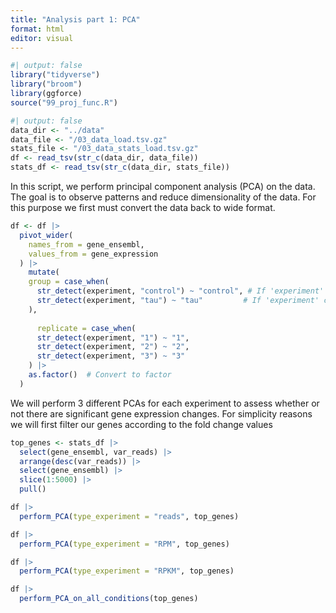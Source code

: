 ```yaml
---
title: "Analysis part 1: PCA"
format: html
editor: visual
---
```


```r
#| output: false
library("tidyverse")
library("broom")
library(ggforce)
source("99_proj_func.R")
```

```r
#| output: false
data_dir <- "../data"
data_file <- "/03_data_load.tsv.gz"
stats_file <- "/03_data_stats_load.tsv.gz"
df <- read_tsv(str_c(data_dir, data_file))
stats_df <- read_tsv(str_c(data_dir, stats_file))
```

In this script, we perform principal component analysis (PCA) on the data. The goal is to observe patterns and reduce dimensionality of the data. For this purpose we first must convert the data back to wide format.

```r
df <- df |> 
  pivot_wider(
    names_from = gene_ensembl,
    values_from = gene_expression
  ) |> 
    mutate(
    group = case_when(
      str_detect(experiment, "control") ~ "control", # If 'experiment' contains "control"
      str_detect(experiment, "tau") ~ "tau"         # If 'experiment' contains "tau"
    ),
    
      replicate = case_when(
      str_detect(experiment, "1") ~ "1",
      str_detect(experiment, "2") ~ "2",
      str_detect(experiment, "3") ~ "3"
    ) |> 
    as.factor()  # Convert to factor
  )
```

We will perform 3 different PCAs for each experiment to assess whether or not there are significant gene expression changes. For simplicity reasons we will first filter our genes according to the fold change values

```r
top_genes <- stats_df |> 
  select(gene_ensembl, var_reads) |> 
  arrange(desc(var_reads)) |> 
  select(gene_ensembl) |> 
  slice(1:5000) |> 
  pull()
```

```r
df |> 
  perform_PCA(type_experiment = "reads", top_genes)
```

```r
df |> 
  perform_PCA(type_experiment = "RPM", top_genes)
```

```r
df |> 
  perform_PCA(type_experiment = "RPKM", top_genes)
```

```r
df |> 
  perform_PCA_on_all_conditions(top_genes)
```
